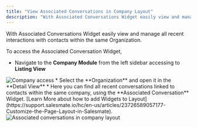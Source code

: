 ```yaml
---
title: "View Associated Conversations in Company Layout"
description: "With Associated Conversations Widget easily view and manage all recent interactions with contacts within the same Organization...."
---
```


With Associated Conversations Widget easily view and manage all recent interactions with contacts within the same Organization.

To access the Associated Conversation Widget,

*   Navigate to the **Company Module** from the left sidebar accessing to **Listing View**

<img src="images/004-company-access-35518823921945.png" alt="Company access" />
*   Select the **Organization** and open it in the **Detail View**
*   Here you can find all recent conversations linked to contacts within the same company, using the **Associated Conversation** Widget. [Learn More about how to add Widgets to Layout](https://support.salesmate.io/hc/en-us/articles/23726589057177-Customize-the-Page-Layout-in-Salesmate).

<img src="images/005-associated-conversations-in-company-layout-35519848299417.png" alt="Associated conversations in company layout" />